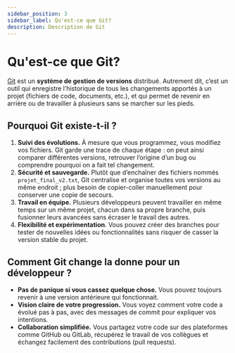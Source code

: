 ```yaml
---
sidebar_position: 3
sidebar_label: Qu'est-ce que Git?
description: Description de Git
---
```


# Qu'est-ce que Git?

[Git](https://git-scm.com/) est un **système de gestion de versions** distribué. Autrement dit, c’est
un outil qui enregistre l’historique de tous les changements apportés à un
projet (fichiers de code, documents, etc.), et qui permet de revenir en arrière
ou de travailler à plusieurs sans se marcher sur les pieds.

## Pourquoi Git existe-t-il ?  

1. **Suivi des évolutions.**  À mesure que vous programmez, vous modifiez vos fichiers. Git garde une
     trace de chaque étape : on peut ainsi comparer différentes versions,
     retrouver l’origine d’un bug ou comprendre pourquoi on a fait tel
     changement.  
2. **Sécurité et sauvegarde.** Plutôt que d’enchaîner des fichiers nommés `projet_final_v2.txt`,
     Git centralise et organise toutes vos versions au même endroit ; plus
     besoin de copier-coller manuellement pour conserver une copie de
     secours.  
3. **Travail en équipe.**  Plusieurs développeurs peuvent travailler en même temps sur un même
     projet, chacun dans sa propre branche, puis fusionner leurs
     avancées sans écraser le travail des autres.  
4. **Flexibilité et expérimentation**. Vous pouvez créer des branches pour tester de nouvelles idées ou
     fonctionnalités sans risquer de casser la version stable du projet.

## Comment Git change la donne pour un développeur ?  
- **Pas de panique si vous cassez quelque chose.** Vous pouvez toujours revenir
  à une version antérieure qui fonctionnait.  
- **Vision claire de votre progression.** Vous voyez comment votre code a
  évolué pas à pas, avec des messages de commit pour expliquer vos intentions.  
- **Collaboration simplifiée.** Vous partagez votre code sur des plateformes
  comme GitHub ou GitLab, récupérez le travail de vos collègues et échangez
  facilement des contributions (pull requests).
